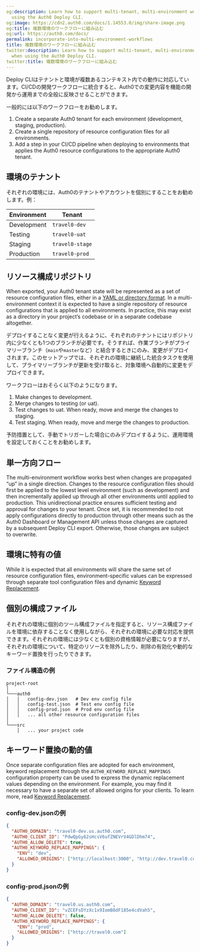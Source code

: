 ```yaml
---
og:description: Learn how to support multi-tenant, multi-environment workflows when
  using the Auth0 Deploy CLI.
og:image: https://cdn2.auth0.com/docs/1.14553.0/img/share-image.png
og:title: 複数環境のワークフローに組み込む
og:url: https://auth0.com/docs/
permalink: incorporate-into-multi-environment-workflows
title: 複数環境のワークフローに組み込む
twitter:description: Learn how to support multi-tenant, multi-environment workflows
  when using the Auth0 Deploy CLI.
twitter:title: 複数環境のワークフローに組み込む
---
```


Deploy CLIはテナントと環境が複数あるコンテキスト内での動作に対応しています。CI/CDの開発ワークフローに統合すると、Auth0での変更内容を機能の開発から運用までの全般に反映させることができます。

一般的には以下のワークフローをお勧めします。

1. Create a separate Auth0 tenant for each environment (development, staging, production).
2. Create a single repository of resource configuration files for all environments.
3. Add a step in your CI/CD pipeline when deploying to environments that applies the Auth0 resource configurations to the appropriate Auth0 tenant.

## 環境のテナント

それぞれの環境には、Auth0のテナントやアカウントを個別にすることをお勧めします。例：

<table class="table"><thead>
<tr>
<th><strong>Environment</strong></th>
<th><strong>Tenant</strong></th>
</tr>
</thead>
<tbody>
<tr>
<td>Development</td>
<td><code>travel0-dev</code></td>
</tr>
<tr>
<td>Testing</td>
<td><code>travel0-uat</code></td>
</tr>
<tr>
<td>Staging</td>
<td><code>travel0-stage</code></td>
</tr>
<tr>
<td>Production</td>
<td><code>travel0-prod</code></td>
</tr>
</tbody>
</table>

## リソース構成リポジトリ

When exported, your Auth0 tenant state will be represented as a set of resource configuration files, either in a [YAML or directory format](/docs/deploy-monitor/deploy-cli-tool/available-resource-configuration-formats). In a multi-environment context it is expected to have a single repository of resource configurations that is applied to all environments. In practice, this may exist as a directory in your project’s codebase or in a separate codebase altogether.

デプロイすることなく変更が行えるように、それぞれのテナントにはリポジトリ内に少なくとも1つのブランチが必要です。そうすれば、作業ブランチがプライマリーブランチ（`main`や`master`など）と結合するときにのみ、変更がデプロイされます。このセットアップでは、それぞれの環境に継続した統合タスクを使用して、プライマリーブランチが更新を受け取ると、対象環境へ自動的に変更をデプロイできます。

ワークフローはおそらく以下のようになります。

1. Make changes to development.
2. Merge changes to testing (or uat).
3. Test changes to uat. When ready, move and merge the changes to staging.
4. Test staging. When ready, move and merge the changes to production.

予防措置として、手動でトリガーした場合にのみデプロイするように、運用環境を設定しておくことをお勧めします。

## 単一方向フロー

The multi-environment workflow works best when changes are propagated “up” in a single direction. Changes to the resource configuration files should first be applied to the lowest level environment (such as development) and then incrementally applied up through all other environments until applied to production. This unidirectional practice ensures sufficient testing and approval for changes to your tenant. Once set, it is recommended to not apply configurations directly to production through other means such as the <Tooltip tip="Auth0 Dashboard: Auth0's main product to configure your services." cta="View Glossary" href="/docs/glossary?term=Auth0+Dashboard">Auth0 Dashboard</Tooltip> or <Tooltip tip="Auth0 Dashboard: Auth0's main product to configure your services." cta="View Glossary" href="/docs/glossary?term=Management+API">Management API</Tooltip> unless those changes are captured by a subsequent Deploy CLI export. Otherwise, those changes are subject to overwrite.

## 環境に特有の値

While it is expected that all environments will share the same set of resource configuration files, environment-specific values can be expressed through separate tool configuration files and dynamic [Keyword Replacement](/docs/deploy-monitor/deploy-cli-tool/keyword-replacement).

## 個別の構成ファイル

それぞれの環境に個別のツール構成ファイルを指定すると、リソース構成ファイルを環境に依存することなく使用しながら、それぞれの環境に必要な対応を提供できます。それぞれの環境には少なくとも個別の資格情報が必要になりますが、それぞれの環境について、特定のリソースを除外したり、削除の有効化や動的なキーワード置換を行ったりできます。

### ファイル構造の例

```text lines
project-root
│
└───auth0
│   │   config-dev.json   # Dev env config file
│   │   config-test.json  # Test env config file
│   │   config-prod.json  # Prod env config file
│   │   ... all other resource configuration files
│
└───src
    │   ... your project code
```






## キーワード置換の動的値

Once separate configuration files are adopted for each environment, keyword replacement through the `AUTH0_KEYWORD_REPLACE_MAPPINGS` configuration property can be used to express the dynamic replacement values depending on the environment. For example, you may find it necessary to have a separate set of allowed origins for your clients. To learn more, read [Keyword Replacement](/docs/deploy-monitor/deploy-cli-tool/keyword-replacement).

### config-dev.jsonの例

```json lines
{
  "AUTH0_DOMAIN": "travel0-dev.us.auth0.com",
  "AUTH0_CLIENT_ID": "PdwQpGy62sHcsV6ufZNEVrV4GDlDhm74",
  "AUTH0_ALLOW_DELETE": true,
  "AUTH0_KEYWORD_REPLACE_MAPPINGS": {
    "ENV": "dev",
    "ALLOWED_ORIGINS": ["http://localhost:3000", "http://dev.travel0.com"]
  }
}
```






### config-prod.jsonの例

```json lines
{
  "AUTH0_DOMAIN": "travel0.us.auth0.com",
  "AUTH0_CLIENT_ID": "vZCEFsDYzXc1x9IomB8dF185e4cdVah5",
  "AUTH0_ALLOW_DELETE": false,
  "AUTH0_KEYWORD_REPLACE_MAPPINGS": {
    "ENV": "prod",
    "ALLOWED_ORIGINS": ["http://travel0.com"]
  }
}
```